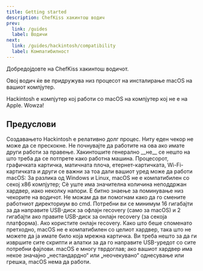 ```yaml
---
title: Getting started
description: ChefKiss хакинтош водич
prev:
  link: /guides
  label: Водичи
next:
  link: /guides/hackintosh/compatibility
  label: Компатибилност
---
```



Добредојдовте на ChefKiss хакинтош водичот.

Овој водич ќе ве придружува низ процесот на инсталирање macOS на вашиот компјутер.

<Aside type="tip">
Hackintosh е компјутер кој работи со macOS на компјутер кој не е на Apple. Wowza!
</Aside>

## Предуслови

<CardGrid>
    <Card icon="ph:clock-clockwise-duotone" title="Време и трпение">
    Создавањето Hackintosh е релативно долг процес. Ниту еден чекор не може да се прескокне. Не почнувајте да работите на ова ако имате други работи за правење. Хакинтошите генерално __не__ се нешто на што треба да се потпрете како работна машина.
    </Card>
    <Card icon="ph:plugs-connected-duotone" title="Компатибилен систем">
    Процесорот, графичката картичка, матичната плоча, етернет-картичката, Wi-Fi-картичката и други се важни за тоа дали вашиот уред може да работи macOS: За разлика од Windows и Linux, macOS не е компатибилен со секој x86 компјутер; Сè уште има значителна количина неподдржан хардвер, иако неколку напори.
    </Card>
    <Card icon="ph:terminal-window-duotone" title="Основно познавање на командната линија">
    Е битно знаење за поминување низ чекорите на водичот. Не можам да ви помогнам како да го смените работниот директориум во cmd.
    </Card>
    <Card icon="ph:usb-duotone" title="Доволно голем USB-диск">
    Потребни ви се минимум 16 гигабајти за да направите USB-диск за офлајн recovery (само за macOS) и 2 гигабајти ако правите USB-диск за онлајн recovery (за секоја платформа).
    </Card>
    <Card icon="ph:network-duotone" title="Компатибилна мрежна картичка">
    Ако користите онлајн recovery. Како што беше споменато претходно, macOS не е компатибилен со целиот хардвер, така што не можете да ја имате било која мрежна картичка.
    </Card>
    <Card icon="ph:computer-tower-duotone" title="Компјутер што работи">
    Ви треба нешто за да ги извршите сите скрипти и алатки за да го направите USB-уредот со сите потребни фајлови.
    </Card>
    <Card icon="ph:seal-check-duotone" title="Ажуриран фирмвер">
    macOS е многу тврдоглав; ако вашиот хардвер има некое значајно „нестандардно“ или „неочекувано“ однесување или грешка, macOS нема да работи.
    </Card>
</CardGrid>
